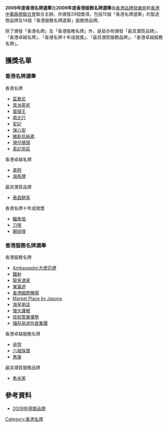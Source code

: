 {{香港名牌選舉}}
'''2009年度香港名牌選舉'''及'''2009年度香港服務名牌選舉'''由[[香港品牌發展局|香港品牌發展局]]和[[香港中華廠商聯合會|香港中華廠商聯合會]]聯合主辦，共頒發29個獎項，包括15個「香港名牌選舉」的製造商品牌及14個「香港服務名牌選舉」服務商品牌。

除了頒發「香港名牌」及「香港服務名牌」外，是屆亦有頒發「最具潛質品牌」、「香港卓越名牌」、「香港名牌十年成就獎」、「最具潛質服務品牌」、「香港卓越服務名牌」。

== 獲獎名單 ==
=== 香港名牌選舉 ===
;香港名牌
* [[茲曼尼|茲曼尼]]
* [[青洲英坭|青洲英坭]]
* [[蛋撻王|蛋撻王]]
* [[南北行|南北行]]
* [[安記|安記]]
* [[保心安|保心安]]
* [[維新烏絲素|維新烏絲素]]
* [[灣仔碼頭|灣仔碼頭]]
* [[英記茶莊|英記茶莊]]
;香港卓越名牌
* [[美時|美時]]
* [[海馬牌|海馬牌]]
;最具潛質品牌
* [[泰昌餅家|泰昌餅家]]
;香港名牌十年成就獎
* [[鱷魚恤|鱷魚恤]]
* [[刀嘜|刀嘜]]
* [[獅球嘜|獅球嘜]]

=== 香港服務名牌選舉 ===
;香港服務名牌
* [[Ambassador大使花禮|Ambassador大使花禮]]
* [[鐳射|鐳射]]
* [[龍皇酒家|龍皇酒家]]
* [[東瀛遊|東瀛遊]]
* [[香港國際機場|香港國際機場]]
* [[Market_Place_by_Jasons|Market Place by Jasons]]
* [[海皇粥店|海皇粥店]]
* [[理大護眼|理大護眼]]
* [[信和管業優勢|信和管業優勢]]
* [[儲存易迷你倉集團|儲存易迷你倉集團]]
;香港卓越服務名牌
* [[卓悅|卓悅]]
* [[六福珠寶|六福珠寶]]
* [[惠康|惠康]]
;最具潛質服務品牌
* [[魚米家|魚米家]]

== 參考資料 ==
* [https://www.hkbrand.org/tc/menu/17/awardees?year=2009 2009年得獎品牌] {{Wayback|url=https://www.hkbrand.org/tc/menu/17/awardees?year=2009 |date=20220121033719 }}

[[Category:香港名牌|Category:香港名牌]]